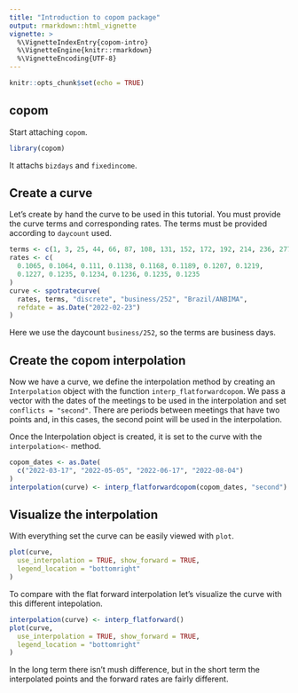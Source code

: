```yaml
---
title: "Introduction to copom package"
output: rmarkdown::html_vignette
vignette: >
  %\VignetteIndexEntry{copom-intro}
  %\VignetteEngine{knitr::rmarkdown}
  %\VignetteEncoding{UTF-8}
---
```


```r
knitr::opts_chunk$set(echo = TRUE)
```

## copom

Start attaching `copom`.

```r
library(copom)
```

It attachs `bizdays` and `fixedincome`.

## Create a curve

Let's create by hand the curve to be used in this tutorial.
You must provide the curve terms and corresponding rates.
The terms must be provided according to `daycount` used.

```r
terms <- c(1, 3, 25, 44, 66, 87, 108, 131, 152, 172, 192, 214, 236, 277)
rates <- c(
  0.1065, 0.1064, 0.111, 0.1138, 0.1168, 0.1189, 0.1207, 0.1219,
  0.1227, 0.1235, 0.1234, 0.1236, 0.1235, 0.1235
)
curve <- spotratecurve(
  rates, terms, "discrete", "business/252", "Brazil/ANBIMA",
  refdate = as.Date("2022-02-23")
)
```

Here we use the daycount `business/252`, so the terms are business days.

## Create the copom interpolation

Now we have a curve, we define the interpolation method by creating an
`Interpolation` object with the function `interp_flatforwardcopom`.
We pass a vector with the dates of the meetings
to be used in the interpolation and set `conflicts = "second"`.
There are periods between meetings that have two points and, in this cases,
the second point will be used in the interpolation.

Once the Interpolation object is created, it is set to the curve with
the `interpolation<-` method.

```r
copom_dates <- as.Date(
  c("2022-03-17", "2022-05-05", "2022-06-17", "2022-08-04")
)
interpolation(curve) <- interp_flatforwardcopom(copom_dates, "second")
```

## Visualize the interpolation

With everything set the curve can be easily viewed with `plot`.

```r
plot(curve,
  use_interpolation = TRUE, show_forward = TRUE,
  legend_location = "bottomright"
)
```

To compare with the flat forward interpolation let's visualize the curve with 
this different intepolation.

```r
interpolation(curve) <- interp_flatforward()
plot(curve,
  use_interpolation = TRUE, show_forward = TRUE,
  legend_location = "bottomright"
)
```

In the long term there isn't mush difference, but in the short term the
interpolated points and the forward rates are fairly different.
